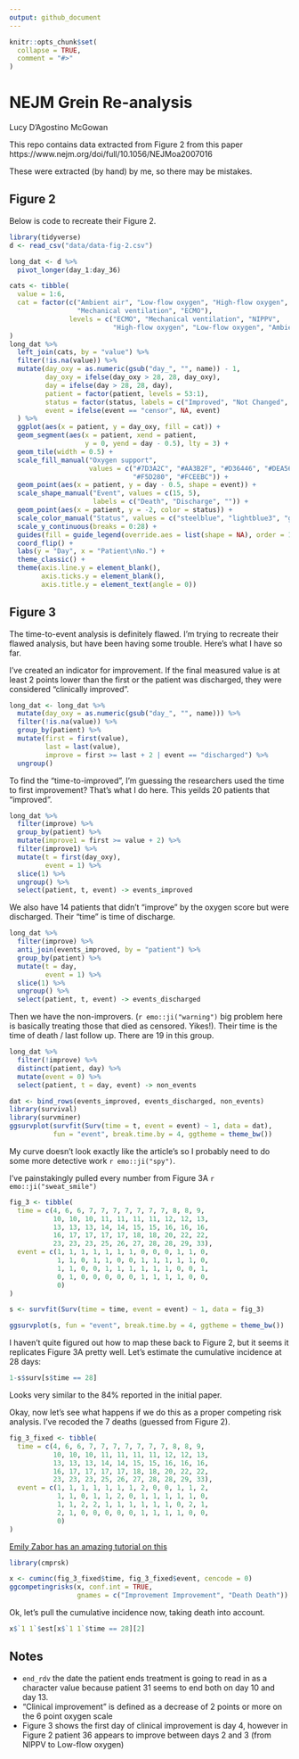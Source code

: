 ```yaml
---
output: github_document
---
```


<!-- README.md is generated from README.Rmd. Please edit that file -->

```r
knitr::opts_chunk$set(
  collapse = TRUE,
  comment = "#>"
)
```

# NEJM Grein Re-analysis 

Lucy D'Agostino McGowan

<!-- badges: start -->
<!-- badges: end -->


This repo contains data extracted from Figure 2 from this paper https://www.nejm.org/doi/full/10.1056/NEJMoa2007016

These were extracted (by hand) by me, so there may be mistakes.

## Figure 2

Below is code to recreate their Figure 2. 

```r
library(tidyverse)
d <- read_csv("data/data-fig-2.csv")
```

```r
long_dat <- d %>%
  pivot_longer(day_1:day_36)

cats <- tibble(
  value = 1:6,
  cat = factor(c("Ambient air", "Low-flow oxygen", "High-flow oxygen", "NIPPV", 
                 "Mechanical ventilation", "ECMO"),
               levels = c("ECMO", "Mechanical ventilation", "NIPPV", 
                          "High-flow oxygen", "Low-flow oxygen", "Ambient air"))
)
long_dat %>%
  left_join(cats, by = "value") %>%
  filter(!is.na(value)) %>%
  mutate(day_oxy = as.numeric(gsub("day_", "", name)) - 1,
         day_oxy = ifelse(day_oxy > 28, 28, day_oxy),
         day = ifelse(day > 28, 28, day),
         patient = factor(patient, levels = 53:1),
         status = factor(status, labels = c("Improved", "Not Changed", "Worsened")),
         event = ifelse(event == "censor", NA, event)
  ) %>%
  ggplot(aes(x = patient, y = day_oxy, fill = cat)) +
  geom_segment(aes(x = patient, xend = patient,
                   y = 0, yend = day - 0.5), lty = 3) +
  geom_tile(width = 0.5) + 
  scale_fill_manual("Oxygen support",
                    values = c("#7D3A2C", "#AA3B2F", "#D36446", "#DEA568", 
                               "#F5D280", "#FCEEBC")) +
  geom_point(aes(x = patient, y = day - 0.5, shape = event)) +
  scale_shape_manual("Event", values = c(15, 5),
                     labels = c("Death", "Discharge", "")) +
  geom_point(aes(x = patient, y = -2, color = status)) +
  scale_color_manual("Status", values = c("steelblue", "lightblue3", "gray30")) +
  scale_y_continuous(breaks = 0:28) +
  guides(fill = guide_legend(override.aes = list(shape = NA), order = 1)) +
  coord_flip() +
  labs(y = "Day", x = "Patient\nNo.") +
  theme_classic() +
  theme(axis.line.y = element_blank(), 
        axis.ticks.y = element_blank(),
        axis.title.y = element_text(angle = 0))

```

## Figure 3

The time-to-event analysis is definitely flawed. I'm trying to recreate their flawed analysis, but have been having some trouble. Here's what I have so far.

I've created an indicator for improvement. If the final measured value is at least 2 points lower than the first or the patient was discharged, they were considered "clinically improved".

```r
long_dat <- long_dat %>%
  mutate(day_oxy = as.numeric(gsub("day_", "", name))) %>%
  filter(!is.na(value)) %>%
  group_by(patient) %>%
  mutate(first = first(value),
         last = last(value),
         improve = first >= last + 2 | event == "discharged") %>%
  ungroup()
```


To find the "time-to-improved", I'm guessing the researchers used the time to first improvement? That's what I do here. This yeilds 20 patients that "improved".

```r
long_dat %>%
  filter(improve) %>%
  group_by(patient) %>%
  mutate(improve1 = first >= value + 2) %>%
  filter(improve1) %>%
  mutate(t = first(day_oxy),
         event = 1) %>%
  slice(1) %>%
  ungroup() %>%
  select(patient, t, event) -> events_improved
```


We also have 14 patients that didn't "improve" by the oxygen score but were discharged. Their "time" is time of discharge.

```r
long_dat %>%
  filter(improve) %>%
  anti_join(events_improved, by = "patient") %>%
  group_by(patient) %>%
  mutate(t = day,
         event = 1) %>%
  slice(1) %>%
  ungroup() %>%
  select(patient, t, event) -> events_discharged
```  


Then we have the non-improvers. (`r emo::ji("warning")` big problem here is basically treating those that died as censored. Yikes!). Their time is the time of death / last follow up. There are 19 in this group.

```r
long_dat %>%
  filter(!improve) %>%
  distinct(patient, day) %>%
  mutate(event = 0) %>%
  select(patient, t = day, event) -> non_events
```


```r
dat <- bind_rows(events_improved, events_discharged, non_events)
library(survival)
library(survminer)
ggsurvplot(survfit(Surv(time = t, event = event) ~ 1, data = dat),
           fun = "event", break.time.by = 4, ggtheme = theme_bw()) 
```

My curve doesn't look exactly like the article's so I probably need to do some more detective work `r emo::ji("spy")`.

I've painstakingly pulled every number from Figure 3A `r emo::ji("sweat_smile")`

```r
fig_3 <- tibble(
  time = c(4, 6, 6, 7, 7, 7, 7, 7, 7, 7, 8, 8, 9,
           10, 10, 10, 11, 11, 11, 11, 12, 12, 13,
           13, 13, 13, 14, 14, 15, 15, 16, 16, 16, 
           16, 17, 17, 17, 17, 18, 18, 20, 22, 22, 
           23, 23, 23, 25, 26, 27, 28, 28, 29, 33),
  event = c(1, 1, 1, 1, 1, 1, 1, 0, 0, 0, 1, 1, 0,
            1, 1, 0, 1, 1, 0, 0, 1, 1, 1, 1, 1, 0, 
            1, 1, 0, 0, 1, 1, 1, 1, 1, 1, 0, 0, 1, 
            0, 1, 0, 0, 0, 0, 0, 1, 1, 1, 1, 0, 0,
            0)
)
```

```r
s <- survfit(Surv(time = time, event = event) ~ 1, data = fig_3)

ggsurvplot(s, fun = "event", break.time.by = 4, ggtheme = theme_bw())
```

I haven't quite figured out how to map these back to Figure 2, but it seems it replicates Figure 3A pretty well. Let's estimate the cumulative incidence at 28 days:

```r
1-s$surv[s$time == 28]
```
Looks very similar to the 84% reported in the initial paper.

Okay, now let's see what happens if we do this as a proper competing risk analysis. I've recoded the 7 deaths (guessed from Figure 2).

```r
fig_3_fixed <- tibble(
  time = c(4, 6, 6, 7, 7, 7, 7, 7, 7, 7, 8, 8, 9,
           10, 10, 10, 11, 11, 11, 11, 12, 12, 13,
           13, 13, 13, 14, 14, 15, 15, 16, 16, 16, 
           16, 17, 17, 17, 17, 18, 18, 20, 22, 22, 
           23, 23, 23, 25, 26, 27, 28, 28, 29, 33),
  event = c(1, 1, 1, 1, 1, 1, 1, 2, 0, 0, 1, 1, 2,
            1, 1, 0, 1, 1, 2, 0, 1, 1, 1, 1, 1, 0, 
            1, 1, 2, 2, 1, 1, 1, 1, 1, 1, 0, 2, 1, 
            2, 1, 0, 0, 0, 0, 0, 1, 1, 1, 1, 0, 0,
            0)
)
```

[Emily Zabor has an amazing tutorial on this](https://www.emilyzabor.com/tutorials/survival_analysis_in_r_tutorial.html#cumulative_incidence_for_competing_risks)

```r
library(cmprsk)

x <- cuminc(fig_3_fixed$time, fig_3_fixed$event, cencode = 0)
ggcompetingrisks(x, conf.int = TRUE,
                 gnames = c("Improvement Improvement", "Death Death"))
```

Ok, let's pull the cumulative incidence now, taking death into account.

```r
x$`1 1`$est[x$`1 1`$time == 28][2]
```



## Notes

* `end_rdv` the date the patient ends treatment is going to read in as a character value because patient 31 seems to end both on day 10 and day 13.
* "Clinical improvement" is defined as a decrease of 2 points or more on the 6 point oxygen scale
* Figure 3 shows the first day of clinical improvement is day 4, however in Figure 2 patient 36 appears to improve between days 2 and 3 (from NIPPV to Low-flow oxygen)

